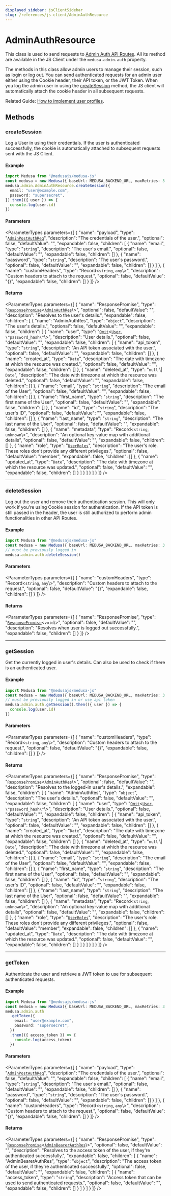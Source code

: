 ```yaml
---
displayed_sidebar: jsClientSidebar
slug: /references/js-client/AdminAuthResource
---
```



# AdminAuthResource

This class is used to send requests to [Admin Auth API Routes](https://docs.medusajs.com/api/admin#auth_getauth). All its method
are available in the JS Client under the `medusa.admin.auth` property.

The methods in this class allow admin users to manage their session, such as login or log out.
You can send authenticated requests for an admin user either using the Cookie header, their API token, or the JWT Token.
When you log the admin user in using the [createSession](AdminAuthResource.mdx#createsession) method, the JS client will automatically attach the
cookie header in all subsequent requests.

Related Guide: [How to implement user profiles](https://docs.medusajs.com/modules/users/admin/manage-profile).

## Methods

### createSession

Log a User in using their credentials. If the user is authenticated successfully, the cookie is automatically attached to subsequent requests sent with the JS Client.

#### Example

```ts
import Medusa from "@medusajs/medusa-js"
const medusa = new Medusa({ baseUrl: MEDUSA_BACKEND_URL, maxRetries: 3 })
medusa.admin.AdminAuthResource.createSession({
  email: "user@example.com",
  password: "supersecret",
}).then(({ user }) => {
  console.log(user.id)
})
```

#### Parameters

<ParameterTypes parameters={[
  {
    "name": "payload",
    "type": "[`AdminPostAuthReq`](../internal/classes/internal.AdminPostAuthReq.mdx)",
    "description": "The credentials of the user.",
    "optional": false,
    "defaultValue": "",
    "expandable": false,
    "children": [
      {
        "name": "email",
        "type": "`string`",
        "description": "The user's email.",
        "optional": false,
        "defaultValue": "",
        "expandable": false,
        "children": []
      },
      {
        "name": "password",
        "type": "`string`",
        "description": "The user's password.",
        "optional": false,
        "defaultValue": "",
        "expandable": false,
        "children": []
      }
    ]
  },
  {
    "name": "customHeaders",
    "type": "Record<`string`, `any`\\>",
    "description": "Custom headers to attach to the request.",
    "optional": false,
    "defaultValue": "{}",
    "expandable": false,
    "children": []
  }
]} />

#### Returns

<ParameterTypes parameters={[
  {
    "name": "ResponsePromise",
    "type": "[`ResponsePromise`](../modules/internal.mdx#responsepromise)<[`AdminAuthRes`](../modules/internal.mdx#adminauthres)\\>",
    "optional": false,
    "defaultValue": "",
    "description": "Resolves to the user's details.",
    "expandable": false,
    "children": [
      {
        "name": "AdminAuthRes",
        "type": "`object`",
        "description": "The user's details.",
        "optional": false,
        "defaultValue": "",
        "expandable": false,
        "children": [
          {
            "name": "user",
            "type": "[`Omit`](../modules/internal.mdx#omit)<[`User`](../internal/classes/internal.User.mdx), ``\"password_hash\"``\\>",
            "description": "User details.",
            "optional": false,
            "defaultValue": "",
            "expandable": false,
            "children": [
              {
                "name": "api_token",
                "type": "`string`",
                "description": "An API token associated with the user.",
                "optional": false,
                "defaultValue": "",
                "expandable": false,
                "children": []
              },
              {
                "name": "created_at",
                "type": "`Date`",
                "description": "The date with timezone at which the resource was created.",
                "optional": false,
                "defaultValue": "",
                "expandable": false,
                "children": []
              },
              {
                "name": "deleted_at",
                "type": "``null`` \\| `Date`",
                "description": "The date with timezone at which the resource was deleted.",
                "optional": false,
                "defaultValue": "",
                "expandable": false,
                "children": []
              },
              {
                "name": "email",
                "type": "`string`",
                "description": "The email of the User",
                "optional": false,
                "defaultValue": "",
                "expandable": false,
                "children": []
              },
              {
                "name": "first_name",
                "type": "`string`",
                "description": "The first name of the User",
                "optional": false,
                "defaultValue": "",
                "expandable": false,
                "children": []
              },
              {
                "name": "id",
                "type": "`string`",
                "description": "The user's ID",
                "optional": false,
                "defaultValue": "",
                "expandable": false,
                "children": []
              },
              {
                "name": "last_name",
                "type": "`string`",
                "description": "The last name of the User",
                "optional": false,
                "defaultValue": "",
                "expandable": false,
                "children": []
              },
              {
                "name": "metadata",
                "type": "Record<`string`, `unknown`\\>",
                "description": "An optional key-value map with additional details",
                "optional": false,
                "defaultValue": "",
                "expandable": false,
                "children": []
              },
              {
                "name": "role",
                "type": "[`UserRoles`](../internal/enums/internal.internal.UserRoles.mdx)",
                "description": "The user's role. These roles don't provide any different privileges.",
                "optional": false,
                "defaultValue": "member",
                "expandable": false,
                "children": []
              },
              {
                "name": "updated_at",
                "type": "`Date`",
                "description": "The date with timezone at which the resource was updated.",
                "optional": false,
                "defaultValue": "",
                "expandable": false,
                "children": []
              }
            ]
          }
        ]
      }
    ]
  }
]} />

___

### deleteSession

Log out the user and remove their authentication session. This will only work if you're using Cookie session for authentication. If the API token is still passed in the header,
the user is still authorized to perform admin functionalities in other API Routes.

#### Example

```ts
import Medusa from "@medusajs/medusa-js"
const medusa = new Medusa({ baseUrl: MEDUSA_BACKEND_URL, maxRetries: 3 })
// must be previously logged in
medusa.admin.auth.deleteSession()
```

#### Parameters

<ParameterTypes parameters={[
  {
    "name": "customHeaders",
    "type": "Record<`string`, `any`\\>",
    "description": "Custom headers to attach to the request.",
    "optional": false,
    "defaultValue": "{}",
    "expandable": false,
    "children": []
  }
]} />

#### Returns

<ParameterTypes parameters={[
  {
    "name": "ResponsePromise",
    "type": "[`ResponsePromise`](../modules/internal.mdx#responsepromise)<`void`\\>",
    "optional": false,
    "defaultValue": "",
    "description": "Resolves when user is logged out successfully.",
    "expandable": false,
    "children": []
  }
]} />

___

### getSession

Get the currently logged in user's details. Can also be used to check if there is an authenticated user.

#### Example

```ts
import Medusa from "@medusajs/medusa-js"
const medusa = new Medusa({ baseUrl: MEDUSA_BACKEND_URL, maxRetries: 3 })
// must be previously logged in or use api token
medusa.admin.auth.getSession().then(({ user }) => {
  console.log(user.id)
})
```

#### Parameters

<ParameterTypes parameters={[
  {
    "name": "customHeaders",
    "type": "Record<`string`, `any`\\>",
    "description": "Custom headers to attach to the request.",
    "optional": false,
    "defaultValue": "{}",
    "expandable": false,
    "children": []
  }
]} />

#### Returns

<ParameterTypes parameters={[
  {
    "name": "ResponsePromise",
    "type": "[`ResponsePromise`](../modules/internal.mdx#responsepromise)<[`AdminAuthRes`](../modules/internal.mdx#adminauthres)\\>",
    "optional": false,
    "defaultValue": "",
    "description": "Resolves to the logged-in user's details.",
    "expandable": false,
    "children": [
      {
        "name": "AdminAuthRes",
        "type": "`object`",
        "description": "The user's details.",
        "optional": false,
        "defaultValue": "",
        "expandable": false,
        "children": [
          {
            "name": "user",
            "type": "[`Omit`](../modules/internal.mdx#omit)<[`User`](../internal/classes/internal.User.mdx), ``\"password_hash\"``\\>",
            "description": "User details.",
            "optional": false,
            "defaultValue": "",
            "expandable": false,
            "children": [
              {
                "name": "api_token",
                "type": "`string`",
                "description": "An API token associated with the user.",
                "optional": false,
                "defaultValue": "",
                "expandable": false,
                "children": []
              },
              {
                "name": "created_at",
                "type": "`Date`",
                "description": "The date with timezone at which the resource was created.",
                "optional": false,
                "defaultValue": "",
                "expandable": false,
                "children": []
              },
              {
                "name": "deleted_at",
                "type": "``null`` \\| `Date`",
                "description": "The date with timezone at which the resource was deleted.",
                "optional": false,
                "defaultValue": "",
                "expandable": false,
                "children": []
              },
              {
                "name": "email",
                "type": "`string`",
                "description": "The email of the User",
                "optional": false,
                "defaultValue": "",
                "expandable": false,
                "children": []
              },
              {
                "name": "first_name",
                "type": "`string`",
                "description": "The first name of the User",
                "optional": false,
                "defaultValue": "",
                "expandable": false,
                "children": []
              },
              {
                "name": "id",
                "type": "`string`",
                "description": "The user's ID",
                "optional": false,
                "defaultValue": "",
                "expandable": false,
                "children": []
              },
              {
                "name": "last_name",
                "type": "`string`",
                "description": "The last name of the User",
                "optional": false,
                "defaultValue": "",
                "expandable": false,
                "children": []
              },
              {
                "name": "metadata",
                "type": "Record<`string`, `unknown`\\>",
                "description": "An optional key-value map with additional details",
                "optional": false,
                "defaultValue": "",
                "expandable": false,
                "children": []
              },
              {
                "name": "role",
                "type": "[`UserRoles`](../internal/enums/internal.internal.UserRoles.mdx)",
                "description": "The user's role. These roles don't provide any different privileges.",
                "optional": false,
                "defaultValue": "member",
                "expandable": false,
                "children": []
              },
              {
                "name": "updated_at",
                "type": "`Date`",
                "description": "The date with timezone at which the resource was updated.",
                "optional": false,
                "defaultValue": "",
                "expandable": false,
                "children": []
              }
            ]
          }
        ]
      }
    ]
  }
]} />

___

### getToken

Authenticate the user and retrieve a JWT token to use for subsequent authenticated requests.

#### Example

```ts
import Medusa from "@medusajs/medusa-js"
const medusa = new Medusa({ baseUrl: MEDUSA_BACKEND_URL, maxRetries: 3 })
medusa.admin.auth
  .getToken({
    email: "user@example.com",
    password: "supersecret",
  })
  .then(({ access_token }) => {
    console.log(access_token)
  })
```

#### Parameters

<ParameterTypes parameters={[
  {
    "name": "payload",
    "type": "[`AdminPostAuthReq`](../internal/classes/internal.AdminPostAuthReq.mdx)",
    "description": "The credentials of the user.",
    "optional": false,
    "defaultValue": "",
    "expandable": false,
    "children": [
      {
        "name": "email",
        "type": "`string`",
        "description": "The user's email.",
        "optional": false,
        "defaultValue": "",
        "expandable": false,
        "children": []
      },
      {
        "name": "password",
        "type": "`string`",
        "description": "The user's password.",
        "optional": false,
        "defaultValue": "",
        "expandable": false,
        "children": []
      }
    ]
  },
  {
    "name": "customHeaders",
    "type": "Record<`string`, `any`\\>",
    "description": "Custom headers to attach to the request.",
    "optional": false,
    "defaultValue": "{}",
    "expandable": false,
    "children": []
  }
]} />

#### Returns

<ParameterTypes parameters={[
  {
    "name": "ResponsePromise",
    "type": "[`ResponsePromise`](../modules/internal.mdx#responsepromise)<[`AdminBearerAuthRes`](../modules/internal.mdx#adminbearerauthres)\\>",
    "optional": false,
    "defaultValue": "",
    "description": "Resolves to the access token of the user, if they're authenticated successfully.",
    "expandable": false,
    "children": [
      {
        "name": "AdminBearerAuthRes",
        "type": "`object`",
        "description": "The access token of the user, if they're authenticated successfully.",
        "optional": false,
        "defaultValue": "",
        "expandable": false,
        "children": [
          {
            "name": "access_token",
            "type": "`string`",
            "description": "Access token that can be used to send authenticated requests.",
            "optional": false,
            "defaultValue": "",
            "expandable": false,
            "children": []
          }
        ]
      }
    ]
  }
]} />
